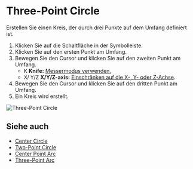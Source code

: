 
# Three-Point Circle

<Reference shortcut='' command='Three-Point Circle' button='Toolbar' />

Erstellen Sie einen Kreis, der durch drei Punkte auf dem Umfang definiert ist.

1. Klicken Sie auf die Schaltfläche <ButtonIcon type="button-three-point-circle" /> in der Symbolleiste.
2. Klicken Sie auf den ersten Punkt am Umfang.
3. Bewegen Sie den Cursor und klicken Sie auf den zweiten Punkt am Umfang.
   - <kbd>K</kbd> **Knife:** [Messermodus verwenden.](./sketching-essentials#use-knife-mode) 
   - <kbd>X</kbd>/ <kbd>Y</kbd>/<kbd>Z</kbd> **X/Y/Z-axis:** [Einschränken auf die X-, Y- oder Z-Achse](./sketching-essentials#constrain-to-an-axis).
4. Bewegen Sie den Cursor und klicken Sie auf den dritten Punkt am Umfang.
5. Ein Kreis wird erstellt.

![Three-Point Circle](/img/three-point-circle.gif)

## Siehe auch
- [Center Circle](./center-circle)
- [Two-Point Circle](./two-point-circle)
- [Center Point Arc](./center-point-arc)
- [Three-Point Arc](./three-point-arc)

